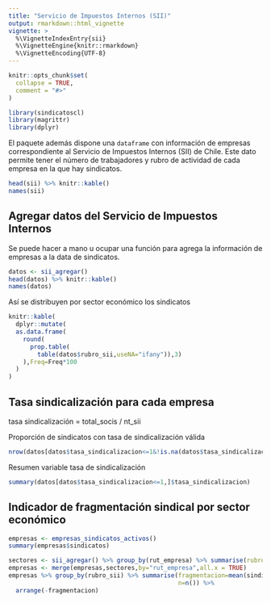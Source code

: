 ```yaml
---
title: "Servicio de Impuestos Internos (SII)"
output: rmarkdown::html_vignette
vignette: >
  %\VignetteIndexEntry{sii}
  %\VignetteEngine{knitr::rmarkdown}
  %\VignetteEncoding{UTF-8}
---
```


```r
knitr::opts_chunk$set(
  collapse = TRUE,
  comment = "#>"
)
```

```r
library(sindicatoscl)
library(magrittr)
library(dplyr)
```

El paquete además dispone una `dataframe` con información de empresas correspondiente al Servicio de Impuestos Internos (SII) de Chile. Este dato permite tener el número de trabajadores y rubro de actividad de cada empresa en la que hay sindicatos.

```r
head(sii) %>% knitr::kable()
names(sii)
```

## Agregar datos del Servicio de Impuestos Internos

Se puede hacer a mano u ocupar una función para agrega la información de empresas a la data de sindicatos. 

```r
datos <- sii_agregar()
head(datos) %>% knitr::kable()
names(datos)
```

Así se distribuyen por sector económico los sindicatos

```r

knitr::kable(
  dplyr::mutate(
  as.data.frame(
    round(
      prop.table(
        table(datos$rubro_sii,useNA="ifany")),3)
    ),Freq=Freq*100
  )
)
```

## Tasa sindicalización para cada empresa

tasa sindicalización = total_socis / nt_sii

Proporción de sindicatos con tasa de sindicalización válida

```r
nrow(datos[datos$tasa_sindicalizacion<=1&!is.na(datos$tasa_sindicalizacion),])/nrow(datos)
```

Resumen variable tasa de sindicalización

```r
summary(datos[datos$tasa_sindicalizacion<=1,]$tasa_sindicalizacion)
```


## Indicador de fragmentación sindical por sector económico

```r
empresas <- empresas_sindicatos_activos()
summary(empresas$sindicatos)

sectores <- sii_agregar() %>% group_by(rut_empresa) %>% summarise(rubro_sii=first(rubro_sii))
empresas <- merge(empresas,sectores,by="rut_empresa",all.x = TRUE)
empresas %>% group_by(rubro_sii) %>% summarise(fragmentacion=mean(sindicatos),
                                               n=n()) %>% 
  arrange(-fragmentacion)
```
